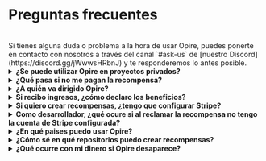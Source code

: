 
# Preguntas frecuentes

<br/>
<InfoPanel>
    Si tienes alguna duda o problema a la hora de usar Opire, puedes ponerte en contacto con nosotros a través del canal `#ask-us` de [nuestro Discord](https://discord.gg/jWwwsHRbnJ) y te responderemos lo antes posible.
</InfoPanel>
<br/>

<details>
    <summary><strong>¿Se puede utilizar Opire en proyectos privados?</strong></summary>
    <div style={{ marginTop: '10px' }}>
        Sí, nuestros comandos pueden usarse dentro de proyectos privados, pero hay un detalle a tener en cuenta.
        
        Las recompensas creadas aparecerán en la plataforma de Opire, pero los desarrolladores que no tengan acceso al proyecto no podrán intentar resolver las issues ni reclamar las recompensas.
        
        Si gente externa al proyecto quiere colaborar, tendrán que comunicarse directamente con el administrador del proyecto para pedir acceso.
    </div>
</details>

<details>
    <summary><strong>¿Qué pasa si no me pagan la recompensa?</strong></summary>
    <div style={{ marginTop: '10px' }}>
        Si estás en esa situación, sentimos lo ocurrido 💔
        
        Primero, intenta comunicarte con el creador de la recompensa. Quizá no se ha dado cuenta de que ya puede pagarte, se le ha olvidado, aún no ha podido, etc. Confiamos en la comunidad y en su capacidad de resolver conflictos a través del diálogo.

        Opire es una herramienta pensada para la comunidad y esperamos que se use de la manera correcta. Entendemos que no siempre es así, y para casos en los que un usuario haya creado muchas recompensas que no pretende pagar, Opire dispone de algoritmos que detectan ese comportamiento e inhabilitan a dicho usuario para que no provoque un daño mayor a la comunidad. Estos usuarios no podrán seguir creando recompensas hasta que procesen el pago de las que tengan pendientes.
    </div>
</details>

<details>
    <summary><strong>¿A quién va dirigido Opire?</strong></summary>
    <div style={{ marginTop: '10px' }}>
        Son varios grupos los que pueden beneficiarse de Opire:

        - <strong>Desarrolladores:</strong> Es una oportunidad para recibir ingresos extra sin estar atados a horarios o absurdos procedimientos. Además, mejorarás tus habilidades al resolver problemas reales en diferentes lenguajes.
        - <strong>Empresas:</strong> Facilitamos la resolución de problemas en las dependencias de vuestros proyectos sin involucrar a vuestro equipo de desarrollo. Por tanto, podéis optimizar vuestros costes centrando los recursos en lo que aporta valor a la empresa.
        - <strong>Autores de código abierto:</strong> Puedes apoyarte en Opire para hacer crecer tu comunidad y seguir manteniendo vivo tu proyecto con aportes de otros desarrolladores. Además, si son otros quienes crean recompensas para tu proyecto, recibirás un **ingreso extra** para agradecerte tu impacto en el mundo open source.    
        - <strong>Amantes del open source:</strong> Al contrario que las plataformas de donación, las recompensas en Opire van asociadas a un problema real del proyecto, lo que impacta directamente en el aumento de la calidad del código. No serás un donante anónimo, sino que podrás participar en la mejora del proyecto y ayudar a que crezca. 
    </div>
</details>

<details>
    <summary><strong>Si recibo ingresos, ¿cómo declaro los beneficios?</strong></summary>
    <div style={{ marginTop: '10px' }}>
        Al poder recibir ingresos desde cualquier parte del mundo, no podemos dar una solución que se ajuste a las condiciones de cada uno de los países (está fuera de nuestro alcance). 
        
        La persona que reciba los ingresos será la responsable de cumplir con la legislación de su país, declarándolos como corresponda en cada caso. Podrás obtener un listado de tus ingresos directamente desde tu cuenta de Stripe. 
    </div>
</details>

<details>
    <summary><strong>Si quiero crear recompensas, ¿tengo que configurar Stripe?</strong></summary>
    <div style={{ marginTop: '10px' }}>
        No.
        
        Solo necesitarás introducir un método de pago a la hora de pagar las recompenpensas que previamente hayas creado.
    </div>
</details>

<details>
    <summary><strong>Como desarrollador, ¿qué ocure si al reclamar la recompensa no tengo la cuenta de Stripe configurada?</strong></summary>
    <div style={{ marginTop: '10px' }}>
        Si alguien ha intentado pagarte pero no tenías configurada la cuenta de Stripe, no se podrá realizar el pago y te notificaremos para que configures tu cuenta. Una vez que la hayas configurado, ponte en contancto con el creador de la recompensa para que retome el proceso de pago. 
    </div>
</details>

<details>
    <summary><strong>¿En qué paises puedo usar Opire?</strong></summary>
    <div style={{ marginTop: '10px' }}>
        Opire no prohíbe su uso a ningún país de forma explícita. Sin embargo, al usar un proveedor de pagos como Stripe, el usuario está sujeto a las condiciones que Stripe imponga.

        Antes de crear una recompensa, [asegúrate de que tu país esté soportado en Stripe](https://stripe.com/es/global).
    </div>
</details>

<details>
    <summary><strong>¿Cómo sé en qué repositorios puedo crear recompensas?</strong></summary>
    <div style={{ marginTop: '10px' }}>
        Puedes crear recompensas en **cualquier repositorio público** de GitHub.

        En la [página de proyectos](https://app.opire.dev/projects) dentro de Opire, podrás ver los repositorios donde nuestro bot está instalado, dentro de los cuales podrás usar nuestros comandos. 
        
        Puedes usar la barra de búsqueda para encontrar tu proyecto favorito, y si no lo encuentras puedes crear recompensas directamente desde [nuestra plataforma](https://app.opire.dev/dashboard/creator/rewards).
    </div>
</details>

<details>
    <summary><strong>¿Qué ocurre con mi dinero si Opire desaparece?</strong></summary>
    <div style={{ marginTop: '10px' }}>
       No perderías ni un centavo.

       Desde Opire no retendremos fondos para su uso posterior. Tu dinero siempre estará en tus manos hasta que tú decidas pagar al desarrollador.
       
       Tampoco te pediremos tu tarjeta de crédito ni tus datos bancarios. No tenemos acceso a esa información (ni queremos tenerlo), por lo que nunca habrá pagos inesperados.
       
       Cuando realizas un pago en Opire, todo se gestiona a través de Stripe y los desarrolladores reciben directamente la transferencia de su parte. Opire sólo se queda con el % correspondiente a nuestro fee al realizar el pago de las recompensas/propinas.
    </div>
</details>